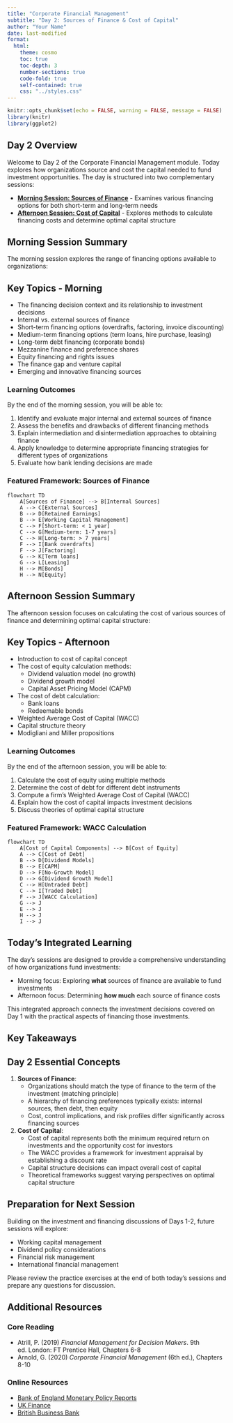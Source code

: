 ```yaml
---
title: "Corporate Financial Management"
subtitle: "Day 2: Sources of Finance & Cost of Capital"
author: "Your Name"
date: last-modified
format:
  html:
    theme: cosmo
    toc: true
    toc-depth: 3
    number-sections: true
    code-fold: true
    self-contained: true
    css: "../styles.css"
---
```


```r
knitr::opts_chunk$set(echo = FALSE, warning = FALSE, message = FALSE)
library(knitr)
library(ggplot2)
```

## Day 2 Overview {.unnumbered}

Welcome to Day 2 of the Corporate Financial Management module. Today explores how organizations source and cost the capital needed to fund investment opportunities. The day is structured into two complementary sessions:

- [**Morning Session: Sources of Finance**](day2-morning.qmd) - Examines various financing options for both short-term and long-term needs
- [**Afternoon Session: Cost of Capital**](day2-afternoon.qmd) - Explores methods to calculate financing costs and determine optimal capital structure

## Morning Session Summary

The morning session explores the range of financing options available to organizations:

:::{.callout-note}
## Key Topics - Morning
- The financing decision context and its relationship to investment decisions
- Internal vs. external sources of finance
- Short-term financing options (overdrafts, factoring, invoice discounting)
- Medium-term financing options (term loans, hire purchase, leasing)
- Long-term debt financing (corporate bonds)
- Mezzanine finance and preference shares
- Equity financing and rights issues
- The finance gap and venture capital
- Emerging and innovative financing sources
:::

### Learning Outcomes

By the end of the morning session, you will be able to:

1. Identify and evaluate major internal and external sources of finance
2. Assess the benefits and drawbacks of different financing methods
3. Explain intermediation and disintermediation approaches to obtaining finance
4. Apply knowledge to determine appropriate financing strategies for different types of organizations
5. Evaluate how bank lending decisions are made

### Featured Framework: Sources of Finance

```mermaid
flowchart TD
    A[Sources of Finance] --> B[Internal Sources]
    A --> C[External Sources]
    B --> D[Retained Earnings]
    B --> E[Working Capital Management]
    C --> F[Short-term: < 1 year]
    C --> G[Medium-term: 1-7 years]
    C --> H[Long-term: > 7 years]
    F --> I[Bank overdrafts]
    F --> J[Factoring]
    G --> K[Term loans]
    G --> L[Leasing]
    H --> M[Bonds]
    H --> N[Equity]
```

## Afternoon Session Summary

The afternoon session focuses on calculating the cost of various sources of finance and determining optimal capital structure:

:::{.callout-note}
## Key Topics - Afternoon
- Introduction to cost of capital concept
- The cost of equity calculation methods:
  - Dividend valuation model (no growth)
  - Dividend growth model
  - Capital Asset Pricing Model (CAPM)
- The cost of debt calculation:
  - Bank loans
  - Redeemable bonds
- Weighted Average Cost of Capital (WACC)
- Capital structure theory
- Modigliani and Miller propositions
:::

### Learning Outcomes

By the end of the afternoon session, you will be able to:

1. Calculate the cost of equity using multiple methods
2. Determine the cost of debt for different debt instruments
3. Compute a firm's Weighted Average Cost of Capital (WACC)
4. Explain how the cost of capital impacts investment decisions
5. Discuss theories of optimal capital structure

### Featured Framework: WACC Calculation

```mermaid
flowchart TD
    A[Cost of Capital Components] --> B[Cost of Equity]
    A --> C[Cost of Debt]
    B --> D[Dividend Models]
    B --> E[CAPM]
    D --> F[No-Growth Model]
    D --> G[Dividend Growth Model]
    C --> H[Untraded Debt]
    C --> I[Traded Debt]
    F --> J[WACC Calculation]
    G --> J
    E --> J
    H --> J
    I --> J
```

## Today's Integrated Learning

The day's sessions are designed to provide a comprehensive understanding of how organizations fund investments:

- Morning focus: Exploring **what** sources of finance are available to fund investments
- Afternoon focus: Determining **how much** each source of finance costs

This integrated approach connects the investment decisions covered on Day 1 with the practical aspects of financing those investments.

## Key Takeaways

:::{.callout-tip}
## Day 2 Essential Concepts

1. **Sources of Finance**:
   - Organizations should match the type of finance to the term of the investment (matching principle)
   - A hierarchy of financing preferences typically exists: internal sources, then debt, then equity
   - Cost, control implications, and risk profiles differ significantly across financing sources

2. **Cost of Capital**:
   - Cost of capital represents both the minimum required return on investments and the opportunity cost for investors
   - The WACC provides a framework for investment appraisal by establishing a discount rate
   - Capital structure decisions can impact overall cost of capital
   - Theoretical frameworks suggest varying perspectives on optimal capital structure
:::

## Preparation for Next Session

Building on the investment and financing discussions of Days 1-2, future sessions will explore:

- Working capital management
- Dividend policy considerations
- Financial risk management
- International financial management

Please review the practice exercises at the end of both today's sessions and prepare any questions for discussion.

## Additional Resources

### Core Reading
- Atrill, P. (2019) *Financial Management for Decision Makers*. 9th ed. London: FT Prentice Hall, Chapters 6-8
- Arnold, G. (2020) *Corporate Financial Management* (6th ed.), Chapters 8-10

### Online Resources
- [Bank of England Monetary Policy Reports](https://www.bankofengland.co.uk/monetary-policy-report)
- [UK Finance](https://www.ukfinance.org.uk/data-and-research)
- [British Business Bank](https://www.british-business-bank.co.uk/finance-hub/)
